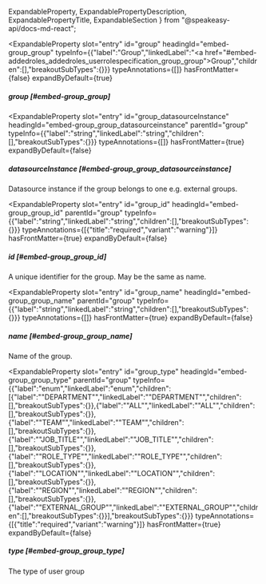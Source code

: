  ExpandableProperty,
  ExpandablePropertyDescription,
  ExpandablePropertyTitle,
  ExpandableSection
} from "@speakeasy-api/docs-md-react";

<ExpandableSection>

<ExpandableProperty
  slot="entry"
  id="group"
  headingId="embed-group_group"
  typeInfo={{"label":"Group","linkedLabel":"<a href=\"#embed-addedroles_addedroles_userrolespecification_group_group\">Group</a>","children":[],"breakoutSubTypes":{}}}
  typeAnnotations={[]}
  hasFrontMatter={false}
  expandByDefault={true}
>

<ExpandablePropertyTitle slot="title">

##### group [#embed-group_group]

</ExpandablePropertyTitle>

</ExpandableProperty>

<ExpandableProperty
  slot="entry"
  id="group_datasourceInstance"
  headingId="embed-group_group_datasourceinstance"
  parentId="group"
  typeInfo={{"label":"string","linkedLabel":"string","children":[],"breakoutSubTypes":{}}}
  typeAnnotations={[]}
  hasFrontMatter={true}
  expandByDefault={false}
>

<ExpandablePropertyTitle slot="title">

##### datasourceInstance [#embed-group_group_datasourceinstance]

</ExpandablePropertyTitle>

<ExpandablePropertyDescription slot="description">

Datasource instance if the group belongs to one e.g. external groups.

</ExpandablePropertyDescription>

</ExpandableProperty>

<ExpandableProperty
  slot="entry"
  id="group_id"
  headingId="embed-group_group_id"
  parentId="group"
  typeInfo={{"label":"string","linkedLabel":"string","children":[],"breakoutSubTypes":{}}}
  typeAnnotations={[{"title":"required","variant":"warning"}]}
  hasFrontMatter={true}
  expandByDefault={false}
>

<ExpandablePropertyTitle slot="title">

##### id [#embed-group_group_id]

</ExpandablePropertyTitle>

<ExpandablePropertyDescription slot="description">

A unique identifier for the group. May be the same as name.

</ExpandablePropertyDescription>

</ExpandableProperty>

<ExpandableProperty
  slot="entry"
  id="group_name"
  headingId="embed-group_group_name"
  parentId="group"
  typeInfo={{"label":"string","linkedLabel":"string","children":[],"breakoutSubTypes":{}}}
  typeAnnotations={[]}
  hasFrontMatter={true}
  expandByDefault={false}
>

<ExpandablePropertyTitle slot="title">

##### name [#embed-group_group_name]

</ExpandablePropertyTitle>

<ExpandablePropertyDescription slot="description">

Name of the group.

</ExpandablePropertyDescription>

</ExpandableProperty>

<ExpandableProperty
  slot="entry"
  id="group_type"
  headingId="embed-group_group_type"
  parentId="group"
  typeInfo={{"label":"enum","linkedLabel":"enum","children":[{"label":"\"DEPARTMENT\"","linkedLabel":"\"DEPARTMENT\"","children":[],"breakoutSubTypes":{}},{"label":"\"ALL\"","linkedLabel":"\"ALL\"","children":[],"breakoutSubTypes":{}},{"label":"\"TEAM\"","linkedLabel":"\"TEAM\"","children":[],"breakoutSubTypes":{}},{"label":"\"JOB_TITLE\"","linkedLabel":"\"JOB_TITLE\"","children":[],"breakoutSubTypes":{}},{"label":"\"ROLE_TYPE\"","linkedLabel":"\"ROLE_TYPE\"","children":[],"breakoutSubTypes":{}},{"label":"\"LOCATION\"","linkedLabel":"\"LOCATION\"","children":[],"breakoutSubTypes":{}},{"label":"\"REGION\"","linkedLabel":"\"REGION\"","children":[],"breakoutSubTypes":{}},{"label":"\"EXTERNAL_GROUP\"","linkedLabel":"\"EXTERNAL_GROUP\"","children":[],"breakoutSubTypes":{}}],"breakoutSubTypes":{}}}
  typeAnnotations={[{"title":"required","variant":"warning"}]}
  hasFrontMatter={true}
  expandByDefault={false}
>

<ExpandablePropertyTitle slot="title">

##### type [#embed-group_group_type]

</ExpandablePropertyTitle>

<ExpandablePropertyDescription slot="description">

The type of user group

</ExpandablePropertyDescription>

</ExpandableProperty>

</ExpandableSection>